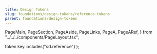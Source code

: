 ```yaml
---
title: Design Tokens
slug: foundations/design-tokens/reference-tokens
parent: foundations/design-tokens
---
```



  PageMain,
  PageSection,
  PageAside,
  PageLinks,
  PageA,
  PageARef,
} from "../../../components/PageLayout.tsx";

  token.key.includes("sd.reference")
);

<PageHeader links={links}>
  <IndexPageHeader
    illustType="A"
    title={"Design Tokens"}
    description={
      "デザイントークンはデザインシステムを構成する最小単位です。デザインと開発でデザイントークンを共有することで、Single Source of Truthを実現します。"
    }
  />
</PageHeader>
<PageMain gridColumn={"span 8"}>
  <PageSection>
    <TokenList tokens={referenceTokens} client:load />
  </PageSection>
</PageMain>
